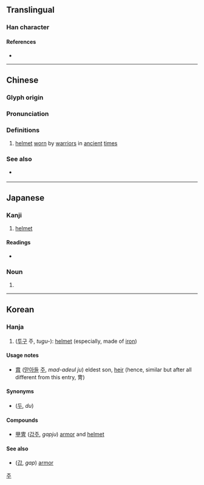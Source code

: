 {{also|胄}}
{{character info/new}}
==Translingual==

===Han character===
{{Han char|rn=13|rad=冂|as=07|sn=9|four=50227|canj=LWB,XLWB|ids=⿱由冃}}

====References====
* {{Han ref|kx=0129.200|dkj=01537|dj=0291.130|hdz=32059.090|uh=5191|ud=20881|bh=AB60|bd=43872}}

----

==Chinese==
{{zh-forms|s=胄|alt=𩊄,䩜}}

===Glyph origin===
{{Han etym}}

===Pronunciation===
{{zh-pron
|m=zhòu
|c=zau6
|h=pfs=
|md=
|mn=
|w=
|mc=y
|oc=y
|cat=
}}

===Definitions===
{{zh-hanzi}}

# [[helmet]] [[wear|worn]] by [[warrior]]s in [[ancient]] [[time]]s

===See also===
* {{qualifier|not to be confused with}} {{zh-l|胄|descendant}}

----

==Japanese==

===Kanji===
{{ja-kanji|grade=|rs=冂07}}

# [[helmet]]

====Readings====
* {{ja-readings|on=[[ちゅう]] (chū)|kun=[[かぶと]] (kabuto), [[よろい]] (yoroi)}}

===Noun===
{{ja-noun|かぶと}}

# {{alternative form of|兜|lang=ja}}

----

==Korean==

===Hanja===
{{ko-hanja|hangeul=주|rv=ju|mr=chu}}

# ([[투구]] 주, ''tugu-''): [[helmet]] (especially, made of [[iron]])

====Usage notes====
* [[胄]] ([[맏아들]] [[주]], ''mad-adeul ju'') eldest son, [[heir]] (hence, similar but after all different from this entry, 冑)

====Synonyms====
* {{l|ko|兜}} ([[두]], ''du'')

====Compounds====
* [[甲冑]] ([[갑주]], ''gapju'') [[armor]] and [[helmet]]

====See also====
* {{l|ko|甲}} ([[갑]], ''gap'') [[armor]]

[[Category:Hanja readings|주]]